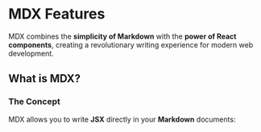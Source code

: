 # MDX Features

MDX combines the **simplicity of Markdown** with the **power of React components**, creating a revolutionary writing experience for modern web development.

## What is MDX?

### The Concept

MDX allows you to write **JSX** directly in your **Markdown** documents:
